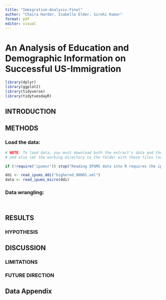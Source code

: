 ```yaml
---
title: "Immigration-Analysis-Final"
author: "Chaira Harder, Isabelle Elder, Sirohi Kumar"
format: pdf
editor: visual
---
```


# An Analysis of Education and Demographic Information on Successful US-Immigration

```r

library(dplyr)
library(ggplot2)
library(tidyverse)
library(tidytuesdayR)

```

## INTRODUCTION

## METHODS

### Load the data:

```r
# NOTE: To load data, you must download both the extract's data and the DDI
# and also set the working directory to the folder with these files (or change the path below).

if (!require("ipumsr")) stop("Reading IPUMS data into R requires the ipumsr package. It can be installed using the following command: install.packages('ipumsr')")

ddi <- read_ipums_ddi("highered_00001.xml")
data <- read_ipums_micro(ddi)
```

### Data wrangling:



```r

```


```r

```


## RESULTS

### HYPOTHESIS


## DISCUSSION


### LIMITATIONS 



### FUTURE DIRECTION



## Data Appendix